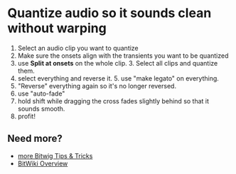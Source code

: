 # Quantize audio so it sounds clean without warping 

  1. Select an audio clip you want to quantize
  2. Make sure the onsets align with the transients you want to be quantized
  3. use **Split at onsets** on the whole clip. 3. Select all clips and quantize them.
  4. select everything and reverse it. 5. use "make legato" on everything.
  6. "Reverse" everything again so it's no longer reversed.
  7. use "auto-fade"
  8. hold shift while dragging the cross fades slightly behind so that it sounds smooth.
  9. profit!


  <Player
    playsInline
    src="https://cdn.discordapp.com/attachments/649293987848519691/652216601420234778/2019-12-05_16-52-34.webm"
  />


## Need more?
* [more Bitwig Tips & Tricks](/wiki/tips-tricks)
* [BitWiki Overview](/wiki/)

